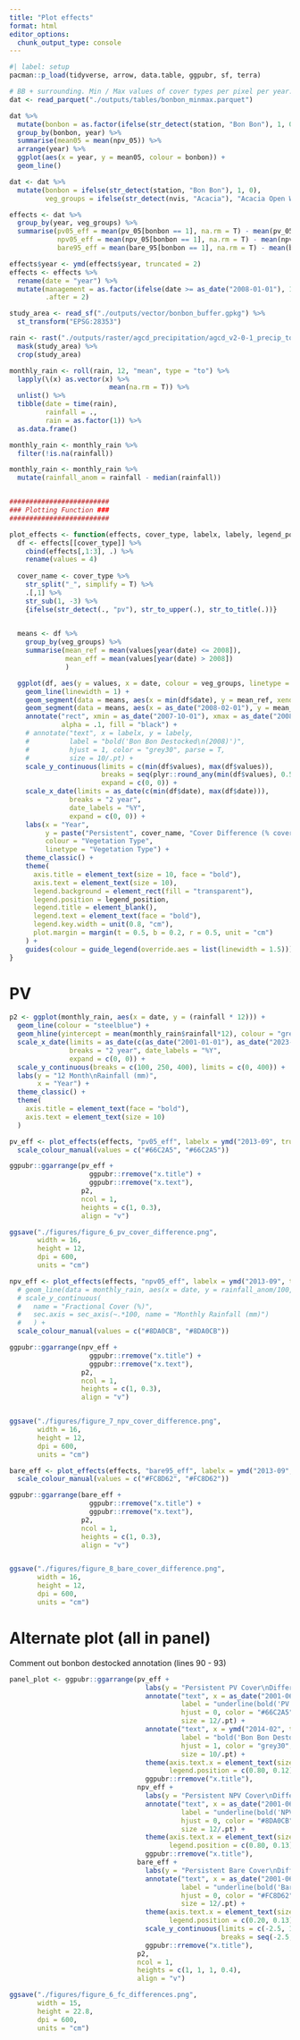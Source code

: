 ```yaml
---
title: "Plot effects"
format: html
editor_options: 
  chunk_output_type: console
---
```


```r
#| label: setup
pacman::p_load(tidyverse, arrow, data.table, ggpubr, sf, terra)

# BB + surrounding. Min / Max values of cover types per pixel per year.
dat <- read_parquet("./outputs/tables/bonbon_minmax.parquet")

dat %>% 
  mutate(bonbon = as.factor(ifelse(str_detect(station, "Bon Bon"), 1, 0))) %>% 
  group_by(bonbon, year) %>%
  summarise(mean05 = mean(npv_05)) %>% 
  arrange(year) %>% 
  ggplot(aes(x = year, y = mean05, colour = bonbon)) +
  geom_line()

dat <- dat %>% 
  mutate(bonbon = ifelse(str_detect(station, "Bon Bon"), 1, 0),
         veg_groups = ifelse(str_detect(nvis, "Acacia"), "Acacia Open Woodlands", "Chenopod Shrublands"))

effects <- dat %>% 
  group_by(year, veg_groups) %>% 
  summarise(pv05_eff = mean(pv_05[bonbon == 1], na.rm = T) - mean(pv_05[bonbon == 0], na.rm = T),
            npv05_eff = mean(npv_05[bonbon == 1], na.rm = T) - mean(npv_05[bonbon == 0], na.rm = T),
            bare95_eff = mean(bare_95[bonbon == 1], na.rm = T) - mean(bare_95[bonbon == 0], na.rm = T))

effects$year <- ymd(effects$year, truncated = 2)
effects <- effects %>% 
  rename(date = "year") %>% 
  mutate(management = as.factor(ifelse(date >= as_date("2008-01-01"), 1, 0)),
         .after = 2)

study_area <- read_sf("./outputs/vector/bonbon_buffer.gpkg") %>% 
  st_transform("EPSG:28353")

rain <- rast("./outputs/raster/agcd_precipitation/agcd_v2-0-1_precip_total_r001_monthly_1900_2022.nc") %>% 
  mask(study_area) %>% 
  crop(study_area)

monthly_rain <- roll(rain, 12, "mean", type = "to") %>%
  lapply(\(x) as.vector(x) %>%
                         mean(na.rm = T)) %>%
  unlist() %>%
  tibble(date = time(rain),
         rainfall = .,
         rain = as.factor(1)) %>%
  as.data.frame()

monthly_rain <- monthly_rain %>% 
  filter(!is.na(rainfall))

monthly_rain <- monthly_rain %>% 
  mutate(rainfall_anom = rainfall - median(rainfall))


#########################
### Plotting Function ###
#########################

plot_effects <- function(effects, cover_type, labelx, labely, legend_position) {
  df <- effects[[cover_type]] %>% 
    cbind(effects[,1:3], .) %>% 
    rename(values = 4)
  
  cover_name <- cover_type %>%
    str_split("_", simplify = T) %>%
    .[,1] %>% 
    str_sub(1, -3) %>%
    {ifelse(str_detect(., "pv"), str_to_upper(.), str_to_title(.))}

    
  means <- df %>%
    group_by(veg_groups) %>%
    summarise(mean_ref = mean(values[year(date) <= 2008]),
              mean_eff = mean(values[year(date) > 2008])
              )

  ggplot(df, aes(y = values, x = date, colour = veg_groups, linetype = veg_groups)) +
    geom_line(linewidth = 1) +
    geom_segment(data = means, aes(x = min(df$date), y = mean_ref, xend = as_date("2007-10-01"), yend = mean_ref, colour = NULL)) +
    geom_segment(data = means, aes(x = as_date("2008-02-01"), y = mean_eff, xend = max(df$date), yend = mean_eff, colour = NULL)) +
    annotate("rect", xmin = as_date("2007-10-01"), xmax = as_date("2008-02-01"), ymin = min(df$values), ymax = Inf,
             alpha = .1, fill = "black") +
    # annotate("text", x = labelx, y = labely,
    #          label = "bold('Bon Bon Destocked\n(2008)')",
    #          hjust = 1, color = "grey30", parse = T,
    #          size = 10/.pt) +
    scale_y_continuous(limits = c(min(df$values), max(df$values)),
                       breaks = seq(plyr::round_any(min(df$values), 0.5, floor), plyr::round_any(max(df$values), 0.5, f = ceiling), 0.5),
                       expand = c(0, 0)) +
    scale_x_date(limits = as_date(c(min(df$date), max(df$date))),
               breaks = "2 year", 
               date_labels = "%Y", 
               expand = c(0, 0)) +
    labs(x = "Year",
         y = paste("Persistent", cover_name, "Cover Difference (% cover) "),
         colour = "Vegetation Type",
         linetype = "Vegetation Type") +
    theme_classic() +
    theme(
      axis.title = element_text(size = 10, face = "bold"),
      axis.text = element_text(size = 10),
      legend.background = element_rect(fill = "transparent"),
      legend.position = legend_position,
      legend.title = element_blank(),
      legend.text = element_text(face = "bold"),
      legend.key.width = unit(0.8, "cm"),
      plot.margin = margin(t = 0.5, b = 0.2, r = 0.5, unit = "cm")
    ) +
    guides(colour = guide_legend(override.aes = list(linewidth = 1.5)))
}

```



# PV
```r
p2 <- ggplot(monthly_rain, aes(x = date, y = (rainfall * 12))) +
  geom_line(colour = "steelblue") +
  geom_hline(yintercept = mean(monthly_rain$rainfall*12), colour = "grey", linetype = "dashed", linewidth = 0.5) +
  scale_x_date(limits = as_date(c(as_date("2001-01-01"), as_date("2023-01-01"))), 
               breaks = "2 year", date_labels = "%Y", 
               expand = c(0, 0)) +
  scale_y_continuous(breaks = c(100, 250, 400), limits = c(0, 400)) +
  labs(y = "12 Month\nRainfall (mm)",
       x = "Year") +
  theme_classic() +
  theme(
    axis.title = element_text(face = "bold"),
    axis.text = element_text(size = 10)
  )

pv_eff <- plot_effects(effects, "pv05_eff", labelx = ymd("2013-09", truncated = 1),labely = 1.05, legend_position = c(0.80, 0.11)) +
  scale_colour_manual(values = c("#66C2A5", "#66C2A5"))

ggpubr::ggarrange(pv_eff +
                    ggpubr::rremove("x.title") +
                    ggpubr::rremove("x.text"), 
                  p2,
                  ncol = 1,
                  heights = c(1, 0.3),
                  align = "v")

ggsave("./figures/figure_6_pv_cover_difference.png",
       width = 16,
       height = 12,
       dpi = 600,
       units = "cm")

npv_eff <- plot_effects(effects, "npv05_eff", labelx = ymd("2013-09", truncated = 1),labely = 1.4, legend_position = c(0.80, 0.11)) +
  # geom_line(data = monthly_rain, aes(x = date, y = rainfall_anom/100, colour = NULL, linetype = NULL)) +
  # scale_y_continuous(
  #   name = "Fractional Cover (%)",
  #   sec.axis = sec_axis(~.*100, name = "Monthly Rainfall (mm)")
  #   ) +
  scale_colour_manual(values = c("#8DA0CB", "#8DA0CB"))

ggpubr::ggarrange(npv_eff +
                    ggpubr::rremove("x.title") +
                    ggpubr::rremove("x.text"), 
                  p2,
                  ncol = 1,
                  heights = c(1, 0.3),
                  align = "v")


ggsave("./figures/figure_7_npv_cover_difference.png",
       width = 16,
       height = 12,
       dpi = 600,
       units = "cm")

bare_eff <- plot_effects(effects, "bare95_eff", labelx = ymd("2013-09", truncated = 1),labely = 0.9, legend_position = c(0.18, 0.11)) +
  scale_colour_manual(values = c("#FC8D62", "#FC8D62"))

ggpubr::ggarrange(bare_eff +
                    ggpubr::rremove("x.title") +
                    ggpubr::rremove("x.text"), 
                  p2,
                  ncol = 1,
                  heights = c(1, 0.3),
                  align = "v")


ggsave("./figures/figure_8_bare_cover_difference.png",
       width = 16,
       height = 12,
       dpi = 600,
       units = "cm")
```

# Alternate plot (all in panel)

Comment out bonbon destocked annotation (lines 90 - 93)

```r
panel_plot <- ggpubr::ggarrange(pv_eff +
                                  labs(y = "Persistent PV Cover\nDifference (% cover)") +
                                  annotate("text", x = as_date("2001-06-01"), y = 1.1,
                                           label = "underline(bold('PV'))",
                                           hjust = 0, color = "#66C2A5", parse = T,
                                           size = 12/.pt) +
                                  annotate("text", x = ymd("2014-02", truncated = 1), y = 1,
                                           label = "bold('Bon Bon Destocked\n(2008)')",
                                           hjust = 1, color = "grey30", parse = T,
                                           size = 10/.pt) +
                                  theme(axis.text.x = element_text(size = 8),
                                        legend.position = c(0.80, 0.12)) +
                                  ggpubr::rremove("x.title"),
                                npv_eff +
                                  labs(y = "Persistent NPV Cover\nDifference (% cover)") +
                                  annotate("text", x = as_date("2001-06-01"), y = 1.5,
                                           label = "underline(bold('NPV'))",
                                           hjust = 0, color = "#8DA0CB", parse = T,
                                           size = 12/.pt) +
                                  theme(axis.text.x = element_text(size = 8),
                                        legend.position = c(0.80, 0.13)) +
                                  ggpubr::rremove("x.title"),
                                bare_eff +
                                  labs(y = "Persistent Bare Cover\nDifference (% cover)") +
                                  annotate("text", x = as_date("2001-06-01"), y = 1.3,
                                           label = "underline(bold('Bare'))",
                                           hjust = 0, color = "#FC8D62", parse = T,
                                           size = 12/.pt) +
                                  theme(axis.text.x = element_text(size = 8),
                                        legend.position = c(0.20, 0.13)) +
                                  scale_y_continuous(limits = c(-2.5, 1.3),
                                                     breaks = seq(-2.5, 1.5, 0.5)) +
                                  ggpubr::rremove("x.title"),
                                p2,
                                ncol = 1,
                                heights = c(1, 1, 1, 0.4),
                                align = "v")

ggsave("./figures/figure_6_fc_differences.png",
       width = 15,
       height = 22.8,
       dpi = 600,
       units = "cm")
```

